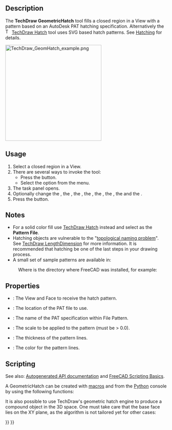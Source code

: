 <languages/>
<translate>

<!--T:19-->
{{Docnav
|[[TechDraw_Hatch|Hatch]]
|[[TechDraw_Annotation|Annotation]]
|[[TechDraw_Workbench|TechDraw]]
|IconL=TechDraw_Hatch.svg
|IconR=TechDraw_Annotation.svg
|IconC=Workbench_TechDraw.svg
}}

<!--T:1-->
{{GuiCommand
|Name=TechDraw GeometricHatch
|MenuLocation=TechDraw → Hatching → Geometric Hatch
|Workbenches=[[TechDraw_Workbench|TechDraw]]
|SeeAlso=[[TechDraw_Hatch|TechDraw Hatch]], [[TechDraw_Hatching|TechDraw Hatching]]
}}

==Description== <!--T:2-->

<!--T:8-->
The '''TechDraw GeometricHatch''' tool fills a closed region in a View with a pattern based on an AutoDesk PAT hatching specification. Alternatively the [[Image:TechDraw_Hatch.svg|16px]] [[TechDraw_Hatch|TechDraw Hatch]] tool uses SVG based hatch patterns. See [[TechDraw_Hatching|Hatching]] for details.

</translate>
[[Image:TechDraw_GeomHatch_example.png|300px]]
<translate>
<!--T:9-->
{{Caption|Geometric hatch pattern on a face}}

==Usage== <!--T:3-->

<!--T:10-->
# Select a closed region in a View.
# There are several ways to invoke the tool:
#* Press the {{Button|[[Image:TechDraw_GeometricHatch.svg|16px]] [[TechDraw_GeometricHatch|Geometric Hatch]]}} button.
#* Select the {{MenuCommand|TechDraw → Hatching → [[Image:TechDraw_GeometricHatch.svg|16px]] Geometric Hatch}} option from the menu.
# The {{MenuCommand|Geometric Hatch}} task panel opens.
# Optionally change the {{MenuCommand|Pattern file}}, the {{MenuCommand|Pattern name}}, the {{MenuCommand|Pattern scale}}, the {{MenuCommand|Line weight}}, the {{MenuCommand|Line color}}, the {{MenuCommand|Rotation}}, the {{MenuCommand|Offset X}} and the {{MenuCommand|Offset Y}}.
# Press the {{Button|OK}} button.

== Notes == <!--T:7-->

<!--T:11-->
* For a solid color fill use [[TechDraw_Hatch|TechDraw Hatch]] instead and select {{FileName|solid.svg}} as the '''Pattern File'''.
* Hatching objects are vulnerable to the "[[Topological_naming_problem|topological naming problem]]". See [[TechDraw_LengthDimension|TechDraw LengthDimension]] for more information. It is recommended that hatching be one of the last steps in your drawing process.
* A small set of sample patterns are available in:
</translate>
: {{Code|code=
$INSTALL_DIR/data/Mod/TechDraw/PAT/FCPAT.pat
}}
<translate>
<!--T:13-->
: Where {{incode|$INSTALL_DIR}} is the directory where FreeCAD was installed, for example:
</translate>
: {{Code|code=
/usr/share/freecad/data/Mod/TechDraw/PAT/FCPAT.pat
}}
<translate>

==Properties== <!--T:5-->

<!--T:14-->
* {{PropertyData|Source}}: The View and Face to receive the hatch pattern.
* {{PropertyData|File Pattern}}: The location of the PAT file to use.
* {{PropertyData|Name Pattern}}: The name of the PAT specification within File Pattern.
* {{PropertyData|Scale Pattern}}: The scale to be applied to the pattern (must be > 0.0).
* {{PropertyView|Weight Pattern}}: The thickness of the pattern lines.
* {{PropertyView|Color Pattern}}: The color for the pattern lines.

==Scripting== <!--T:6-->

<!--T:15-->
See also: [https://freecad.github.io/SourceDoc/ Autogenerated API documentation] and [[FreeCAD_Scripting_Basics|FreeCAD Scripting Basics]].

<!--T:16-->
A GeometricHatch can be created with [[Macros|macros]] and from the [[Python|Python]] console by using the following functions:

</translate>
{{Code|code=
hatch = FreeCAD.ActiveDocument.addObject("TechDraw::DrawGeomHatch", "GeomHatch")
hatch.Source = (view1, ["Face0"])
hatch.FilePattern = "path/to/myPATfile.pat"
hatch.NamePattern = "Diamond"
page.addView(hatch)
}}
<translate>

<!--T:21-->
It is also possible to use TechDraw's geometric hatch engine to produce a compound object in the 3D space. One must take care that the base face lies on the XY plane, as the algorithm is not tailored yet for other cases:

</translate>
{{Code|code=
import TechDraw
face = Part.makePlane(10, 10)
patfile = "path/to/myPATfile.pat"
pattern = "Diamond"
scale = 10
hatch = TechDraw.makeGeomHatch(face, scale, pattern, patfile)
Part.show(hatch)
}}
<translate>


<!--T:20-->
{{Docnav
|[[TechDraw_Hatch|Hatch]]
|[[TechDraw_Annotation|Annotation]]
|[[TechDraw_Workbench|TechDraw]]
|IconL=TechDraw_Hatch.svg
|IconR=TechDraw_Annotation.svg
|IconC=Workbench_TechDraw.svg
}}

</translate>
{{TechDraw_Tools_navi{{#translation:}}}}
{{Userdocnavi{{#translation:}}}}